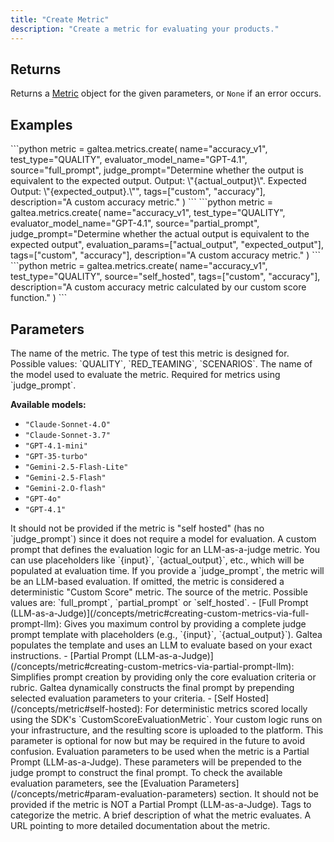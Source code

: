 ```yaml
---
title: "Create Metric"
description: "Create a metric for evaluating your products."
---
```


## Returns

Returns a [Metric](/concepts/metric) object for the given parameters, or `None` if an error occurs.

## Examples

<Tabs>
  <Tab title="Full Prompt (LLM-as-a-Judge)">
    ```python
    metric = galtea.metrics.create(
        name="accuracy_v1",
        test_type="QUALITY",
        evaluator_model_name="GPT-4.1",
        source="full_prompt",
        judge_prompt="Determine whether the output is equivalent to the expected output. Output: \"{actual_output}\". Expected Output: \"{expected_output}.\"",
        tags=["custom", "accuracy"],
        description="A custom accuracy metric."
    )
    ```
  </Tab>
  <Tab title="Partial Prompt (LLM-as-a-Judge)">
    ```python
    metric = galtea.metrics.create(
        name="accuracy_v1",
        test_type="QUALITY",
        evaluator_model_name="GPT-4.1",
        source="partial_prompt",
        judge_prompt="Determine whether the actual output is equivalent to the expected output",
        evaluation_params=["actual_output", "expected_output"],
        tags=["custom", "accuracy"],
        description="A custom accuracy metric."
    )
    ```
  </Tab>
  <Tab title="Self Hosted">
    ```python
    metric = galtea.metrics.create(
        name="accuracy_v1",
        test_type="QUALITY",
        source="self_hosted",
        tags=["custom", "accuracy"],
        description="A custom accuracy metric calculated by our custom score function."
    )
    ```
  </Tab>
</Tabs>

## Parameters
<ResponseField name="name" type="string" required>
  The name of the metric.
</ResponseField>
<ResponseField name="test_type" type="string" required>
  The type of test this metric is designed for.
  Possible values: `QUALITY`, `RED_TEAMING`, `SCENARIOS`.
</ResponseField>
<ResponseField name="evaluator_model_name" type="string" optional>
  The name of the model used to evaluate the metric. Required for metrics using `judge_prompt`.
  
  **Available models:**
  - `"Claude-Sonnet-4.O"`
  - `"Claude-Sonnet-3.7"`
  - `"GPT-4.1-mini"`
  - `"GPT-35-turbo"`
  - `"Gemini-2.5-Flash-Lite"`
  - `"Gemini-2.5-Flash"`
  - `"Gemini-2.O-flash"`
  - `"GPT-4o"`
  - `"GPT-4.1"`

  <Note>
    It should not be provided if the metric is "self hosted" (has no `judge_prompt`) since it does not require a model for evaluation.
  </Note>
</ResponseField>
<ResponseField name="judge_prompt" type="string" optional>
  A custom prompt that defines the evaluation logic for an LLM-as-a-judge metric. You can use placeholders like `{input}`, `{actual_output}`, etc., which will be populated at evaluation time. If you provide a `judge_prompt`, the metric will be an LLM-based evaluation. If omitted, the metric is considered a deterministic "Custom Score" metric.
</ResponseField>
<ResponseField name="source" type="string" optional>
  The source of the metric. Possible values are: `full_prompt`, `partial_prompt` or `self_hosted`.
  - [Full Prompt (LLM-as-a-Judge)](/concepts/metric#creating-custom-metrics-via-full-prompt-llm): Gives you maximum control by providing a complete judge prompt template with placeholders (e.g., `{input}`, `{actual_output}`). Galtea populates the template and uses an LLM to evaluate based on your exact instructions.
  - [Partial Prompt (LLM-as-a-Judge)](/concepts/metric#creating-custom-metrics-via-partial-prompt-llm): Simplifies prompt creation by providing only the core evaluation criteria or rubric. Galtea dynamically constructs the final prompt by prepending selected evaluation parameters to your criteria.
  - [Self Hosted](/concepts/metric#self-hosted): For deterministic metrics scored locally using the SDK's `CustomScoreEvaluationMetric`. Your custom logic runs on your infrastructure, and the resulting score is uploaded to the platform.
  
  <Note>
    This parameter is optional for now but may be required in the future to avoid confusion.
  </Note>
</ResponseField>
<ResponseField name="evaluation_params" type="list[string]" optional>
  Evaluation parameters to be used when the metric is a Partial Prompt (LLM-as-a-Judge). These parameters will be prepended to the judge prompt to construct the final prompt.
  To check the available evaluation parameters, see the [Evaluation Parameters](/concepts/metric#param-evaluation-parameters) section.

  <Note>
    It should not be provided if the metric is NOT a Partial Prompt (LLM-as-a-Judge).
  </Note>
</ResponseField>
<ResponseField name="tags" type="list[string]" optional>
  Tags to categorize the metric.
</ResponseField>
<ResponseField name="description" type="string" optional>
  A brief description of what the metric evaluates.
</ResponseField>
<ResponseField name="documentation_url" type="string" optional>
  A URL pointing to more detailed documentation about the metric.
</ResponseField>
